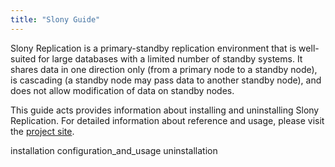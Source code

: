 ```yaml
---
title: "Slony Guide"
---
```




Slony Replication is a primary-standby replication environment that is well-suited for large databases with a limited number of standby systems. It shares data in one direction only (from a primary node to a standby node), is cascading (a standby node may pass data to another standby node), and does not allow modification of data on standby nodes.

This guide acts provides information about installing and uninstalling Slony Replication. For detailed information about reference and usage, please visit the [project site](https://www.slony.info).

<div class="toctree" data-maxdepth="3">

installation configuration_and_usage uninstallation

</div>
